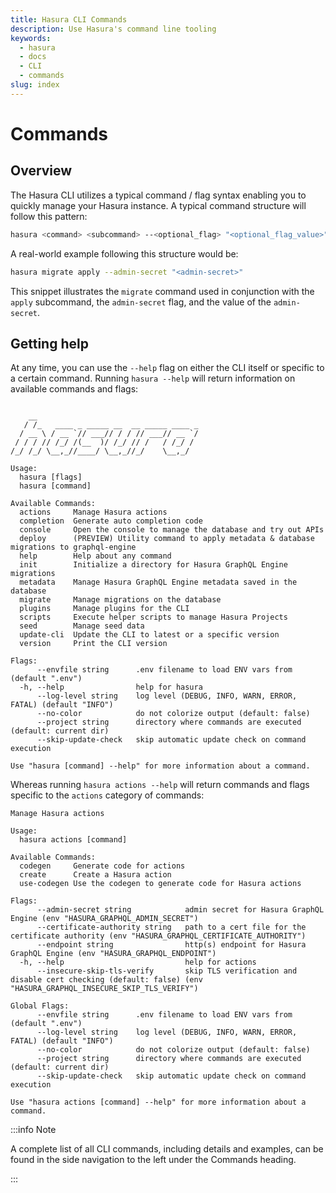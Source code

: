 ```yaml
---
title: Hasura CLI Commands
description: Use Hasura's command line tooling
keywords:
  - hasura
  - docs
  - CLI
  - commands
slug: index
---
```


# Commands

## Overview

The Hasura CLI utilizes a typical command / flag syntax enabling you to quickly manage your Hasura instance. A typical
command structure will follow this pattern:

```bash
hasura <command> <subcommand> --<optional_flag> "<optional_flag_value>"
```

A real-world example following this structure would be:

```bash
hasura migrate apply --admin-secret "<admin-secret>"
```

This snippet illustrates the `migrate` command used in conjunction with the `apply` subcommand, the `admin-secret` flag,
and the value of the `admin-secret`.

## Getting help

At any time, you can use the `--help` flag on either the CLI itself or specific to a certain command. Running
`hasura --help` will return information on available commands and flags:

```

    __
   / /_   ____ _ _____ __  __ _____ ____ _
  / __ \ / __ `// ___// / / // ___// __ `/
 / / / // /_/ /(__  )/ /_/ // /   / /_/ /
/_/ /_/ \__,_//____/ \__,_//_/    \__,_/

Usage:
  hasura [flags]
  hasura [command]

Available Commands:
  actions     Manage Hasura actions
  completion  Generate auto completion code
  console     Open the console to manage the database and try out APIs
  deploy      (PREVIEW) Utility command to apply metadata & database migrations to graphql-engine
  help        Help about any command
  init        Initialize a directory for Hasura GraphQL Engine migrations
  metadata    Manage Hasura GraphQL Engine metadata saved in the database
  migrate     Manage migrations on the database
  plugins     Manage plugins for the CLI
  scripts     Execute helper scripts to manage Hasura Projects
  seed        Manage seed data
  update-cli  Update the CLI to latest or a specific version
  version     Print the CLI version

Flags:
      --envfile string      .env filename to load ENV vars from (default ".env")
  -h, --help                help for hasura
      --log-level string    log level (DEBUG, INFO, WARN, ERROR, FATAL) (default "INFO")
      --no-color            do not colorize output (default: false)
      --project string      directory where commands are executed (default: current dir)
      --skip-update-check   skip automatic update check on command execution

Use "hasura [command] --help" for more information about a command.
```

Whereas running `hasura actions --help` will return commands and flags specific to the `actions` category of commands:

```
Manage Hasura actions

Usage:
  hasura actions [command]

Available Commands:
  codegen     Generate code for actions
  create      Create a Hasura action
  use-codegen Use the codegen to generate code for Hasura actions

Flags:
      --admin-secret string            admin secret for Hasura GraphQL Engine (env "HASURA_GRAPHQL_ADMIN_SECRET")
      --certificate-authority string   path to a cert file for the certificate authority (env "HASURA_GRAPHQL_CERTIFICATE_AUTHORITY")
      --endpoint string                http(s) endpoint for Hasura GraphQL Engine (env "HASURA_GRAPHQL_ENDPOINT")
  -h, --help                           help for actions
      --insecure-skip-tls-verify       skip TLS verification and disable cert checking (default: false) (env "HASURA_GRAPHQL_INSECURE_SKIP_TLS_VERIFY")

Global Flags:
      --envfile string      .env filename to load ENV vars from (default ".env")
      --log-level string    log level (DEBUG, INFO, WARN, ERROR, FATAL) (default "INFO")
      --no-color            do not colorize output (default: false)
      --project string      directory where commands are executed (default: current dir)
      --skip-update-check   skip automatic update check on command execution

Use "hasura actions [command] --help" for more information about a command.
```

:::info Note

A complete list of all CLI commands, including details and examples, can be found in the side navigation to the left
under the Commands heading.

:::
